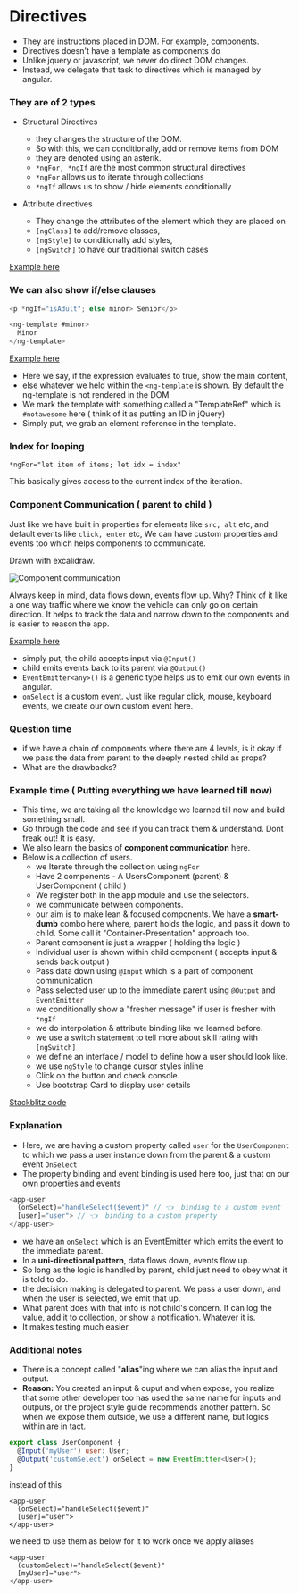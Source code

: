 # Directives

- They are instructions placed in DOM. For example, components. 
- Directives doesn't have a template as components do 
- Unlike jquery or javascript, we never do direct DOM changes.
- Instead, we delegate that task to directives which is managed by angular.

### They are of 2 types

- Structural Directives

  - they changes the structure of the DOM.
  - So with this, we can conditionally, add or remove items from DOM
  - they are denoted using an asterik.
  - `*ngFor, *ngIf` are the most common structural directives
  - `*ngFor` allows us to iterate through collections
  - `*ngIf` allows us to show / hide elements conditionally

- Attribute directives

  - They change the attributes of the element which they are placed on
  - `[ngClass]` to add/remove classes,
  - `[ngStyle]` to conditionally add styles,
  - `[ngSwitch]` to have our traditional switch cases

[Example here](https://stackblitz.com/edit/ngdocs-03)

### We can also show if/else clauses

```js
<p *ngIf="isAdult"; else minor> Senior</p>

<ng-template #minor>
  Minor
</ng-template>
```

[Example here](https://stackblitz.com/edit/ngdocs-03-dqgaru?file=src%2Fapp%2Fapp.component.ts)

- Here we say, if the expression evaluates to true, show the main content,
- else whatever we held within the `<ng-template` is shown. By default the ng-template is not rendered in the DOM
- We mark the template with something called a "TemplateRef" which is `#notawesome` here ( think of it as putting an ID in jQuery)
- Simply put, we grab an element reference in the template.

### Index for looping

```
*ngFor="let item of items; let idx = index"
```

This basically gives access to the current index of the iteration.

### Component Communication ( parent to child )

Just like we have built in properties for elements like `src, alt` etc, and default events like `click, enter` etc, 
We can have custom properties and events too which helps components to communicate.

Drawn with excalidraw.

![Component communication](/images/cmp-com.png)

Always keep in mind, data flows down, events flow up. Why? Think of it like a one way traffic where we know the vehicle can only go on certain direction.
It helps to track the data and narrow down to the components and is easier to reason the app.

[Example here](https://stackblitz.com/edit/ngdocs-03-aw58ey?file=src%2Fapp%2Fapp.component.ts)

- simply put, the child accepts input via `@Input()`
- child emits events back to its parent via `@Output()`
- `EventEmitter<any>()` is a generic type helps us to emit our own events in angular. 
- `onSelect` is a custom event. Just like regular click, mouse, keyboard events, we create our own custom event here.

### Question time 

- if we have a chain of components where there are 4 levels, is it okay if we pass the data from parent to the deeply nested child as props?
- What are the drawbacks?

### Example time ( Putting everything we have learned till now)

- This time, we are taking all the knowledge we learned till now and build something small.
- Go through the code and see if you can track them & understand. Dont freak out! It is easy.
- We also learn the basics of **component communication** here.
- Below is a collection of users.
  - we Iterate through the collection using `ngFor`
  - Have 2 components - A UsersComponent (parent) & UserComponent ( child )
  - We register both in the app module and use the selectors.
  - we communicate between components.
  - our aim is to make lean & focused components. We have a **smart-dumb** combo here where, parent holds the logic, and pass it down to child. Some call it "Container-Presentation" approach too.
  - Parent component is just a wrapper ( holding the logic )
  - Individual user is shown within child component ( accepts input & sends back output )
  - Pass data down using `@Input` which is a part of component communication
  - Pass selected user up to the immediate parent using `@Output` and `EventEmitter`
  - we conditionally show a "fresher message" if user is fresher with `*ngIf`
  - we do interpolation & attribute binding like we learned before.
  - we use a switch statement to tell more about skill rating with `[ngSwitch]`
  - we define an interface / model to define how a user should look like.
  - we use `ngStyle` to change cursor styles inline
  - Click on the button and check console.
  - Use bootstrap Card to display user details

[Stackblitz code](https://stackblitz.com/edit/ngdocs-04-tdlqrt?file=src%2Fapp%2Fapp.module.ts)


### Explanation

- Here, we are having a custom property called `user` for the `UserComponent` to which we pass a user instance down from the parent & a custom event `OnSelect`
- The property binding and event binding is used here too, just that on our own properties and events


```js
<app-user
  (onSelect)="handleSelect($event)" // 👈  binding to a custom event
  [user]="user"> // 👈  binding to a custom property
</app-user>
```

- we have an `onSelect` which is an EventEmitter which emits the event to the immediate parent.
- In a **uni-directional pattern**, data flows down, events flow up.
- So long as the logic is handled by parent, child just need to obey what it is told to do.
- the decision making is delegated to parent. We pass a user down, and when the user is selected, we emit that up.
- What parent does with that info is not child's concern. It can log the value, add it to collection, or show a notification. Whatever it is.
- It makes testing much easier.

### Additional notes

- There is a concept called "**alias**"ing where we can alias the input and output.
- **Reason:** You created an input & ouput and when expose, you realize that some other developer too has used the same name for inputs and outputs, or the project style guide recommends another pattern. So when we expose them outside, we use a different name, but logics within are in tact.

```js
export class UserComponent {
  @Input('myUser') user: User;
  @Output('customSelect') onSelect = new EventEmitter<User>();
}
```

instead of this

```
<app-user
  (onSelect)="handleSelect($event)"
  [user]="user">
</app-user>
```

 we need to use them as below for it to work once we apply aliases

```
<app-user
  (customSelect)="handleSelect($event)"
  [myUser]="user">
</app-user>
```

